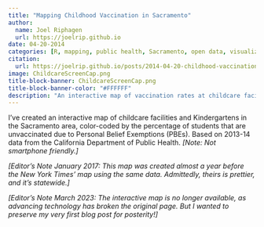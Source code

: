 ```yaml
---
title: "Mapping Childhood Vaccination in Sacramento"
author:
  name: Joel Riphagen
  url: https://joelrip.github.io
date: 04-20-2014
categories: [R, mapping, public health, Sacramento, open data, visualization]
citation:
  url: https://joelrip.github.io/posts/2014-04-20-childhood-vaccination/
image: ChildcareScreenCap.png
title-block-banner: ChildcareScreenCap.png
title-block-banner-color: "#FFFFFF"
description: "An interactive map of vaccination rates at childcare facilities and Kindergartens in the Sacramento area."
---
```


I’ve created an interactive map of childcare facilities and Kindergartens in the Sacramento area, color-coded by the percentage of students that are unvaccinated due to Personal Belief Exemptions (PBEs). Based on 2013-14 data from the California Department of Public Health. _[Note: Not smartphone friendly.]_

_[Editor’s Note January 2017: This map was created almost a year before the New York Times’ map using the same data. Admittedly, theirs is prettier, and it’s statewide.]_

_[Editor's Note March 2023: The interactive map is no longer available, as advancing technology has broken the original page. But I wanted to preserve my very first blog post for posterity!]_